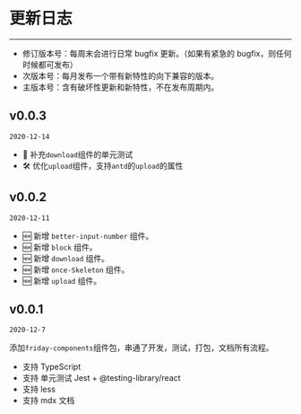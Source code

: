 

<Meta title="Components/更新日志" />


# 更新日志
---- 

- 修订版本号：每周末会进行日常 bugfix 更新。（如果有紧急的 bugfix，则任何时候都可发布）
- 次版本号：每月发布一个带有新特性的向下兼容的版本。
- 主版本号：含有破坏性更新和新特性，不在发布周期内。

## v0.0.3
`2020-12-14` 

- 🐞 补充`download`组件的单元测试
- 🛠 优化`upload`组件，支持`antd`的`upload`的属性

## v0.0.2
`2020-12-11` 

- 🆕 新增 `better-input-number` 组件。
- 🆕 新增 `block` 组件。
- 🆕 新增 `download` 组件。
- 🆕 新增 `once-Skeleton` 组件。
- 🆕 新增 `upload` 组件。


## v0.0.1
`2020-12-7` 

添加`friday-components`组件包，串通了开发，测试，打包，文档所有流程。

- 支持 TypeScript
- 支持 单元测试 Jest + @testing-library/react
- 支持 less
- 支持 mdx 文档